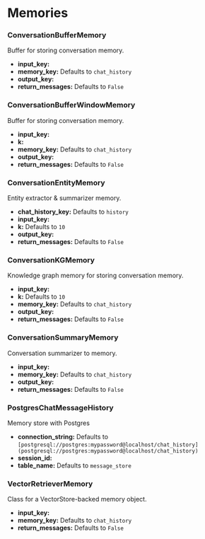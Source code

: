 # Memories


### ConversationBufferMemory


Buffer for storing conversation memory.


- **input_key:**
- **memory_key:** Defaults to `chat_history`
- **output_key:**
- **return_messages:** Defaults to `False`

### ConversationBufferWindowMemory


Buffer for storing conversation memory.


- **input_key:**
- **k:**
- **memory_key:** Defaults to `chat_history`
- **output_key:**
- **return_messages:** Defaults to `False`

### ConversationEntityMemory


Entity extractor & summarizer memory.


- **chat_history_key:** Defaults to `history`
- **input_key:**
- **k:** Defaults to `10`
- **output_key:**
- **return_messages:** Defaults to `False`

### ConversationKGMemory


Knowledge graph memory for storing conversation memory.


- **input_key:**
- **k:** Defaults to `10`
- **memory_key:** Defaults to `chat_history`
- **output_key:**
- **return_messages:** Defaults to `False`

### ConversationSummaryMemory


Conversation summarizer to memory.


- **input_key:**
- **memory_key:** Defaults to `chat_history`
- **output_key:**
- **return_messages:** Defaults to `False`

### PostgresChatMessageHistory


Memory store with Postgres


- **connection_string:** Defaults to `[postgresql://postgres:mypassword@localhost/chat_history](postgresql://postgres:mypassword@localhost/chat_history)`
- **session_id:**
- **table_name:** Defaults to `message_store`

### VectorRetrieverMemory


Class for a VectorStore-backed memory object.


- **input_key:**
- **memory_key:** Defaults to `chat_history`
- **return_messages:** Defaults to `False`

